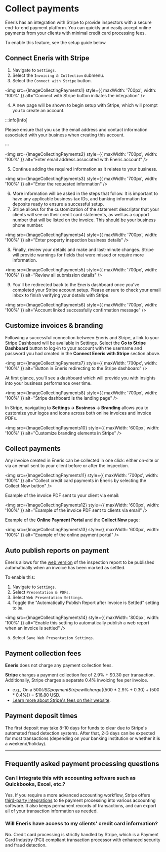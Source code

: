 
# Collect payments

Eneris has an integration with Stripe to provide inspectors with a secure end-to-end payment platform. You can quickly and easily accept online payments from your clients with minimal credit card processing fees.

To enable this feature, see the setup guide below.

## Connect Eneris with Stripe

1. Navigate to `Settings`.
2. Select the `Invoicing & Collection` submenu.
3. Select the `Connect with Stripe` button.

<img src={ImageCollectingPayments1} style={{ maxWidth: '700px', width: '100%' }} alt="Connect with Stripe button initiates the integration" />

4. A new page will be shown to begin setup with Stripe, which will prompt you to create an account.

:::info[Info]

Please ensure that you use the email address and contact information associated with your business when creating this account.

:::

<img src={ImageCollectingPayments2} style={{ maxWidth: '700px', width: '100%' }} alt="Enter email address associated with Eneris account" />

5. Continue adding the required information as it relates to your business.

<img src={ImageCollectingPayments3} style={{ maxWidth: '700px', width: '100%' }} alt="Enter the requested information" />

6. More information will be asked in the steps that follow. It is important to have any applicable business tax IDs, and banking information for deposits ready to ensure a successful setup.
7. Stripe allows for the customization of the statement descriptor that your clients will see on their credit card statements, as well as a support number that will be listed on the invoice. This should be your business phone number.

<img src={ImageCollectingPayments4} style={{ maxWidth: '700px', width: '100%' }} alt="Enter property inspection business details" />

8. Finally, review your details and make and last-minute changes. Stripe will provide warnings for fields that were missed or require more information.

<img src={ImageCollectingPayments5} style={{ maxWidth: '700px', width: '100%' }} alt="Review all submission details" />

9. You'll be redirected back to the Eneris dashboard once you've completed your Stripe account setup. Please ensure to check your email inbox to finish verifying your details with Stripe.

<img src={ImageCollectingPayments6} style={{ maxWidth: '700px', width: '100%' }} alt="Account linked successfully confirmation message" />

## Customize invoices & branding

Following a successful connection between Eneris and Stripe, a link to your Stripe Dashboard will be available in Settings. Select the **Go to Stripe Dashboard** button to log-in to your account with the username and password you had created in the **Connect Eneris with Stripe** section above.

<img src={ImageCollectingPayments7} style={{ maxWidth: '700px', width: '100%' }} alt="Button in Eneris redirecting to the Stripe dashboard" />

At first glance, you'll see a dashboard which will provide you with insights into your business performance over time.

<img src={ImageCollectingPayments8} style={{ maxWidth: '700px', width: '100%' }} alt="Stripe dashboard is the landing page" />

In Stripe, navigating to **Settings → Business → Branding** allows you to customize your logos and icons across both online invoices and invoice PDFs.

<img src={ImageCollectingPayments10} style={{ maxWidth: '600px', width: '100%' }} alt="Customize branding elements in Stripe" />

## Collect payments

Any invoice created in Eneris can be collected in one click: either on-site or via an email sent to your client before or after the inspection.

<img src={ImageCollectingPayments11} style={{ maxWidth: '700px', width: '100%' }} alt="Collect credit card payments in Eneris by selecting the Collect Now button" />

Example of the invoice PDF sent to your client via email:

<img src={ImageCollectingPayments12} style={{ maxWidth: '600px', width: '100%' }} alt="Example of the invoice PDF sent to clients via email" />

Example of the **Online Payment Portal** and the **Collect Now** page:

<img src={ImageCollectingPayments13} style={{ maxWidth: '600px', width: '100%' }} alt="Example of the online payment portal" />

## Auto publish reports on payment

Eneris allows for the [web version](https://ener.is/presentation/2ZNdNMSZkGz3qQkSq) of the inspection report to be published automatically when an invoice has been marked as settled.

To enable this:

1. Navigate to `Settings`.
2. Select `Presentation & PDFs`.
3. Select `Web Presentation Settings`.
4. Toggle the "Automatically Publish Report after Invoice is Settled” setting to `On`.

<img src={ImageCollectingPayments14} style={{ maxWidth: '800px', width: '100%' }} alt="Enable this setting to automatically publish a web report when an invoice is settled" />

5. Select `Save Web Presentation Settings`.

## Payment collection fees

**Eneris** does not charge any payment collection fees.

**Stripe** charges a payment collection fee of 2.9% + $0.30 per transaction. Additionally, Stripe charges a separate 0.4% invoicing fee per invoice.
- e.g., On a $500 USD payment Stripe will charge (($500 * 2.9% + $0.30) + ($500 * 0.4%)) = $16.80 USD.
- [Learn more about Stripe's fees on their website](https://stripe.com/en-ca/pricing).

## Payment deposit times

The first deposit may take 8-10 days for funds to clear due to Stripe's automated fraud detection systems. After that, 2-3 days can be expected for most transactions (depending on your banking institution or whether it is a weekend/holiday).

---

## Frequently asked payment processing questions

### Can I integrate this with accounting software such as Quickbooks, Excel, etc.?

Yes. If you require a more advanced accounting workflow, Stripe offers [third-party integrations](https://marketplace.stripe.com/categories/accounting) to tie payment processing into various accounting software. It also keeps permanent records of transactions, and can export all of your transaction information as needed.

### Will Eneris have access to my clients' credit card information?

No. Credit card processing is strictly handled by Stripe, which is a Payment Card Industry (PCI) compliant transaction processor with enhanced security and fraud detection.